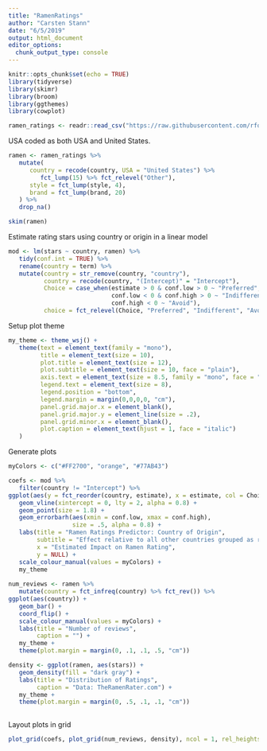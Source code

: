 ```yaml
---
title: "RamenRatings"
author: "Carsten Stann"
date: "6/5/2019"
output: html_document
editor_options: 
  chunk_output_type: console
---
```


```r
knitr::opts_chunk$set(echo = TRUE)
library(tidyverse)
library(skimr)
library(broom)
library(ggthemes)
library(cowplot)
```

```r
ramen_ratings <- readr::read_csv("https://raw.githubusercontent.com/rfordatascience/tidytuesday/master/data/2019/2019-06-04/ramen_ratings.csv")
```

USA coded as both USA and United States.
```r
ramen <- ramen_ratings %>%
   mutate(
      country = recode(country, USA = "United States") %>% 
         fct_lump(15) %>% fct_relevel("Other"),
      style = fct_lump(style, 4),
      brand = fct_lump(brand, 20)
   ) %>%
   drop_na()

skim(ramen)
```

Estimate rating stars using country or origin in a linear model
```r
mod <- lm(stars ~ country, ramen) %>%
   tidy(conf.int = TRUE) %>%
   rename(country = term) %>% 
   mutate(country = str_remove(country, "country"), 
          country = recode(country, "(Intercept)" = "Intercept"),
          Choice = case_when(estimate > 0 & conf.low > 0 ~ "Preferred",
                             conf.low < 0 & conf.high > 0 ~ "Indifferent",
                             conf.high < 0 ~ "Avoid"),
          choice = fct_relevel(Choice, "Preferred", "Indifferent", "Avoid"))
```

Setup plot theme
```r
my_theme <- theme_wsj() +
   theme(text = element_text(family = "mono"), 
         title = element_text(size = 10),
         plot.title = element_text(size = 12),
         plot.subtitle = element_text(size = 10, face = "plain"),
         axis.text = element_text(size = 8.5, family = "mono", face = "plain"),
         legend.text = element_text(size = 8),
         legend.position = "bottom",
         legend.margin = margin(0,0,0,0, "cm"),
         panel.grid.major.x = element_blank(),
         panel.grid.major.y = element_line(size = .2),
         panel.grid.minor.x = element_blank(),
         plot.caption = element_text(hjust = 1, face = "italic")
   )
```

Generate plots
```r
myColors <- c("#FF2700", "orange", "#77AB43")

coefs <- mod %>% 
   filter(country != "Intercept") %>% 
ggplot(aes(y = fct_reorder(country, estimate), x = estimate, col = Choice)) +
   geom_vline(xintercept = 0, lty = 2, alpha = 0.8) +
   geom_point(size = 1.8) +
   geom_errorbarh(aes(xmin = conf.low, xmax = conf.high), 
                  size = .5, alpha = 0.8) +
   labs(title = "Ramen Ratings Predictor: Country of Origin",
        subtitle = "Effect relative to all other countries grouped as reference level",
        x = "Estimated Impact on Ramen Rating", 
        y = NULL) +
   scale_colour_manual(values = myColors) +
   my_theme
 
num_reviews <- ramen %>% 
   mutate(country = fct_infreq(country) %>% fct_rev()) %>% 
ggplot(aes(country)) + 
   geom_bar() +
   coord_flip() +
   scale_colour_manual(values = myColors) +
   labs(title = "Number of reviews",
        caption = "") +
   my_theme + 
   theme(plot.margin = margin(0, .1, .1, .5, "cm"))

density <- ggplot(ramen, aes(stars)) +
   geom_density(fill = "dark gray") + 
   labs(title = "Distribution of Ratings",
        caption = "Data: TheRamenRater.com") + 
   my_theme + 
   theme(plot.margin = margin(0, .5, .1, .1, "cm"))
         
```

Layout plots in grid
```r
plot_grid(coefs, plot_grid(num_reviews, density), ncol = 1, rel_heights = c(1.45, 1))
```

```r

```



